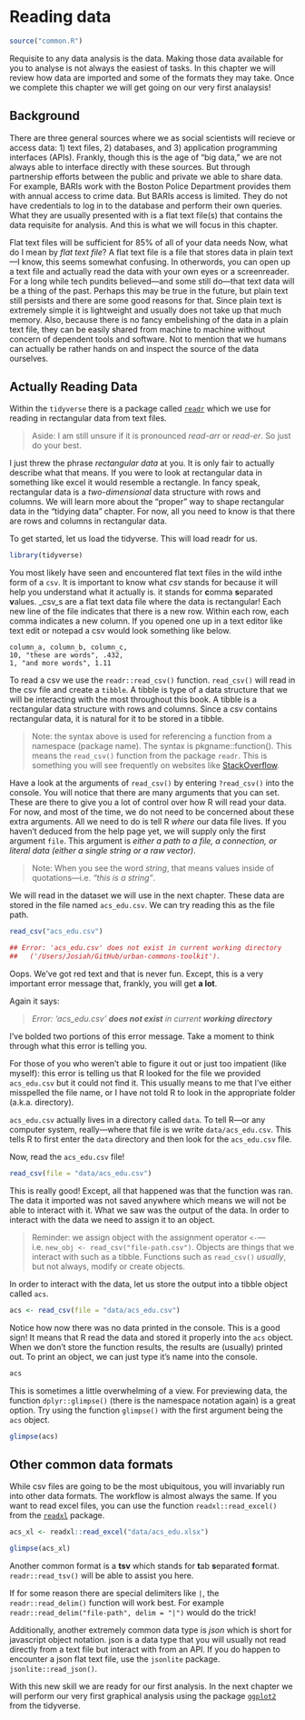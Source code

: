 # Reading data

```r
source("common.R")
```

Requisite to any data analysis is the data. Making those data available for you to analyse is not always the easiest of tasks. In this chapter we will review how data are imported and some of the formats they may take. Once we complete this chapter we will get going on our very first analaysis! 

## Background

There are three general sources where we as social scientists will recieve or access data: 1) text files, 2) databases, and 3) application programming interfaces (APIs). Frankly, though this is the age of "big data," we are not always able to interface directly with these sources. But through partnership efforts between the public and private we able to share data. For example, BARIs work with the Boston Police Department provides them with annual access to crime data. But BARIs access is limited. They do not have credentials to log in to the database and perform their own queries. What they are usually presented with is a flat text file(s) that contains the data requisite for analysis. And this is what we will focus in this chapter. 

Flat text files will be sufficient for 85% of all of your data needs Now, what do I mean by _flat text file_? A flat text file is a file that stores data in plain text—I know, this seems somewhat confusing. In otherwords, you can open up a text file and actually read the data with your own eyes or a screenreader. For a long while tech pundits believed—and some still do—that text data will be a thing of the past. Perhaps this may be true in the future, but plain text still persists and there are some good reasons for that. Since plain text is extremely simple it is lightweight and usually does not take up that much memory. Also, because there is no fancy embelishing of the data in a plain text file, they can be easily shared from machine to machine without concern of dependent tools and software. Not to mention that we humans can actually be rather hands on and inspect the source of the data ourselves.

## Actually Reading Data

Within the `tidyverse` there is a package called [`readr`](https://readr.tidyverse.org) which we use for reading in rectangular data from text files.

> Aside: I am still unsure if it is pronounced _read-arr_ or _read-er_. So just do your best. 

I just threw the phrase _rectangular data_ at you. It is only fair to actually describe what that means. If you were to look at rectangular data in something like excel it would resemble a rectangle. In fancy speak, rectangular data is a _two-dimensional_ data structure with rows and columns. We will learn more about the "proper" way to shape rectangular data in the "tidying data" chapter. For now, all you need to know is that there are rows and columns in rectangular data. 

To get started, let us load the tidyverse. This will load readr for us. 

```r
library(tidyverse) 
```

You most likely have seen and encountered flat text files in the wild inthe form of a `csv`. It is important to know what _csv_ stands for because it will help you understand what it actually is. it stands for **c**omma **s**eparated **v**alues. _csv_s are a flat text data file where the data is rectangular! Each new line of the file indicates that there is a new row. Within each row, each comma indicates a new column. If you opened one up in a text editor like text edit or notepad a csv would look something like below.

```
column_a, column_b, column_c,
10, "these are words", .432,
1, "and more words", 1.11
```

To read a csv we use the `readr::read_csv()` function. `read_csv()` will read in the csv file and create a `tibble`. A tibble is type of a data structure that we will be interacting with the most throughout this book. A tibble is a rectangular data structure with rows and columns. Since a csv contains rectangular data, it is natural for it to be stored in a tibble.

> Note: the syntax above is used for referencing a function from a namespace (package name). The syntax is pkgname::function(). This means the `read_csv()` function from the package `readr`. This is something you will see frequently on websites like [StackOverflow](https://stackoverflow.com/questions/tagged/r).

Have a look at the arguments of `read_csv()` by entering `?read_csv()` into the console. You will notice that there are many arguments that you can set. These are there to give you a lot of control over how R will read your data. For now, and most of the time, we do not need to be concerned about these extra arguments. All we need to do is tell R _where_ our data file lives. If you haven't deduced from the help page yet, we will supply only the first argument `file`. This argument is _either a path to a file, a connection, or literal data (either a single string or a raw vector)_.

> Note: When you see the word _string_, that means values inside of quotations—i.e. _"this is a string"_.

We will read in the dataset we will use in the next chapter. These data are stored in the file named `acs_edu.csv`. We can try reading this as the file path.

```r
read_csv("acs_edu.csv")

## Error: 'acs_edu.csv' does not exist in current working directory 
##   ('/Users/Josiah/GitHub/urban-commons-toolkit').
```

Oops. We've got red text and that is never fun. Except, this is a very important error message that, frankly, you will get **a lot**. 

Again it says:

> _Error: 'acs_edu.csv' **does not exist** in current **working directory**_

I've bolded two portions of this error message. Take a moment to think through what this error is telling you. 

For those of you who weren't able to figure it out or just too impatient (like myself): this error is telling us that R looked for the file we provided `acs_edu.csv` but it could not find it. This usually means to me that I've either misspelled the file name, or I have not told R to look in the appropriate folder (a.k.a. directory). 

`acs_edu.csv` actually lives in a directory called `data`. To tell R—or any computer system, really—where that file is we write `data/acs_edu.csv`. This tells R to first enter the `data` directory and then look for the `acs_edu.csv` file. 

Now, read the `acs_edu.csv` file!

```r
read_csv(file = "data/acs_edu.csv") 
```


This is really good! Except, all that happened was that the function was ran. The data it imported was not saved anywhere which means we will not be able to interact with it. What we saw was the output of the data. In order to interact with the data we need to assign it to an object.

> Reminder: we assign object with the assignment operator `<-`—i.e. `new_obj <- read_csv("file-path.csv")`. Objects are things that we interact with such as a tibble. Functions such as `read_csv()` _usually_, but not always, modify or create objects. 


In order to interact with the data, let us store the output into a tibble object called `acs`. 

```r
acs <- read_csv(file = "data/acs_edu.csv") 
```

Notice how now there was no data printed in the console. This is a good sign! It means that R read the data and stored it properly into the `acs` object. When we don't store the function results, the results are (usually) printed out. To print an object, we can just type it's name into the console. 

```r
acs
```

This is sometimes a little overwhelming of a view. For previewing data, the function `dplyr::glimpse()` (there is the namespace notation again) is a great option. Try using the function `glimpse()` with the first argument being the `acs` object.

```r
glimpse(acs)
```

## Other common data formats

While csv files are going to be the most ubiquitous, you will invariably run into other data formats. The workflow is almost always the same. If you want to read excel files, you can use the function `readxl::read_excel()` from the [`readxl`](https://readxl.tidyverse.org/) package. 

```r
acs_xl <- readxl::read_excel("data/acs_edu.xlsx")

glimpse(acs_xl)
```

Another common format is a **tsv** which stands for **t**ab **s**eparated **f**ormat. `readr::read_tsv()` will be able to assist you here. 

If for some reason there are special delimiters like `|`, the `readr::read_delim()` function will work best. For example `readr::read_delim("file-path", delim = "|")` would do the trick!

Additionally, another extremely common data type is _json_ which is short for javascript object notation. json is a data type that you will usually not read directly from a text file but interact with from an API. If you do happen to encounter a json flat text file, use the `jsonlite` package. `jsonlite::read_json()`. 

With this new skill we are ready for our first analysis. In the next chapter we will perform our very first graphical analysis using the package [`ggplot2`](https://ggplot2.tidyverse.org) from the tidyverse. 





